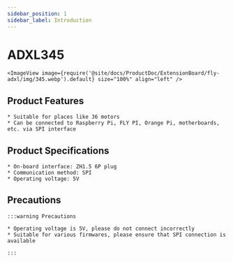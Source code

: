 ```yaml
---
sidebar_position: 1
sidebar_label: Introduction
---
```


# ADXL345

    <ImageView image={require('@site/docs/ProductDoc/ExtensionBoard/fly-adxl/img/345.webp').default} size="100%" align="left" />

## Product Features

    * Suitable for places like 36 motors
    * Can be connected to Raspberry Pi, FLY PI, Orange Pi, motherboards, etc. via SPI interface

## Product Specifications

    * On-board interface: ZH1.5 6P plug
    * Communication method: SPI
    * Operating voltage: 5V

## Precautions

    :::warning Precautions

    * Operating voltage is 5V, please do not connect incorrectly
    * Suitable for various firmwares, please ensure that SPI connection is available

    :::

